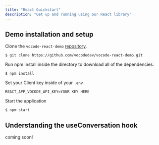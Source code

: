 ```yaml
---
title: "React Quickstart"
description: "Get up and running using our React library"
---
```


## Demo installation and setup

Clone the `vocode-react-demo` [repository](https://github.com/vocodedev/vocode-react-demo).

```
$ git clone https://github.com/vocodedev/vocode-react-demo.git
```

Run npm install inside the directory to download all of the dependencies.

```
$ npm install
```

Set your Client key inside of your `.env`

```
REACT_APP_VOCODE_API_KEY=YOUR KEY HERE
```

Start the application

```
$ npm start
```

## Understanding the useConversation hook

coming soon!
